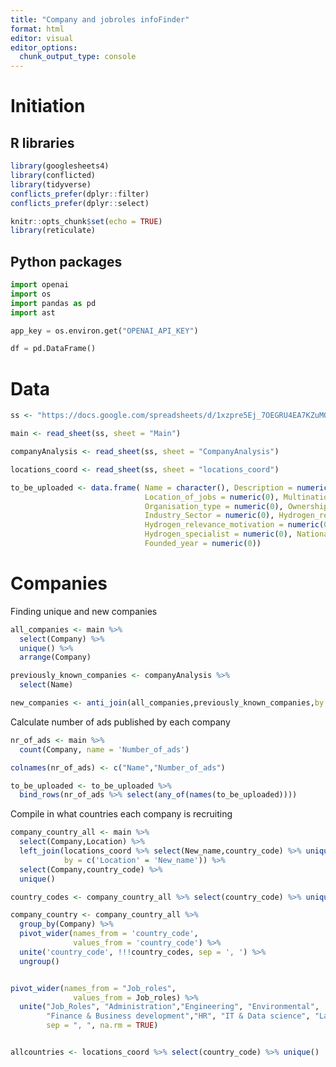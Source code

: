 ```yaml
---
title: "Company and jobroles infoFinder"
format: html
editor: visual
editor_options: 
  chunk_output_type: console
---
```


# Initiation

## R libraries

```r
library(googlesheets4)
library(conflicted)
library(tidyverse)
conflicts_prefer(dplyr::filter)
conflicts_prefer(dplyr::select)

knitr::opts_chunk$set(echo = TRUE)
library(reticulate)
```

## Python packages

```python
import openai
import os
import pandas as pd
import ast

app_key = os.environ.get("OPENAI_API_KEY")

df = pd.DataFrame()
```

# Data

```r
ss <- "https://docs.google.com/spreadsheets/d/1xzpre5Ej_7OEGRU4EA7KZuMQnSz5YCyTx5Sdbml6bQE/edit#gid=0"

main <- read_sheet(ss, sheet = "Main")

companyAnalysis <- read_sheet(ss, sheet = "CompanyAnalysis")

locations_coord <- read_sheet(ss, sheet = "locations_coord")

to_be_uploaded <- data.frame( Name = character(), Description = numeric(0), Number_of_ads = numeric(0),
                              Location_of_jobs = numeric(0), Multinational = numeric(0),
                              Organisation_type = numeric(0), Ownership_type = numeric(0),
                              Industry_Sector = numeric(0), Hydrogen_relevance = numeric(0),
                              Hydrogen_relevance_motivation = numeric(0), 
                              Hydrogen_specialist = numeric(0), Nationality = numeric(0),
                              Founded_year = numeric(0))
```

# Companies

Finding unique and new companies

```r
all_companies <- main %>%
  select(Company) %>%
  unique() %>%
  arrange(Company)

previously_known_companies <- companyAnalysis %>%
  select(Name)

new_companies <- anti_join(all_companies,previously_known_companies,by = c("Company" = "Name"))
```

Calculate number of ads published by each company

```r
nr_of_ads <- main %>%
  count(Company, name = 'Number_of_ads')

colnames(nr_of_ads) <- c("Name","Number_of_ads")

to_be_uploaded <- to_be_uploaded %>%
  bind_rows(nr_of_ads %>% select(any_of(names(to_be_uploaded))))
```

Compile in what countries each company is recruiting

```r
company_country_all <- main %>%
  select(Company,Location) %>%
  left_join(locations_coord %>% select(New_name,country_code) %>% unique(),
            by = c('Location' = 'New_name')) %>%
  select(Company,country_code) %>%
  unique() 

country_codes <- company_country_all %>% select(country_code) %>% unique() %>% drop_na() %>% pull(country_code)

company_country <- company_country_all %>%
  group_by(Company) %>%
  pivot_wider(names_from = 'country_code',
              values_from = 'country_code') %>%
  unite('country_code', !!!country_codes, sep = ', ') %>%
  ungroup()


pivot_wider(names_from = "Job_roles",
              values_from = Job_roles) %>%
  unite("Job_Roles", "Administration","Engineering", "Environmental",
        "Finance & Business development","HR", "IT & Data science", "Law", "Other", "Other management","PhD", "Procurement & Logistics", "Project managment", "Public administration", "Quality assurance", "Researcher", "Sales & Customer service",  "Technician & Maintenance",
        sep = ", ", na.rm = TRUE)


allcountries <- locations_coord %>% select(country_code) %>% unique()
```
